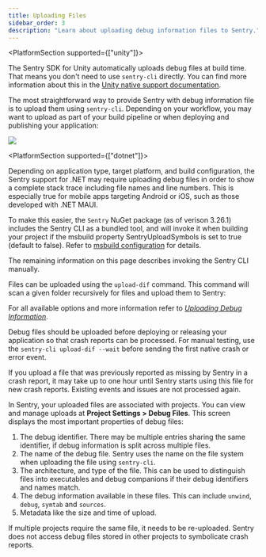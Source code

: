 ```yaml
---
title: Uploading Files
sidebar_order: 3
description: "Learn about uploading debug information files to Sentry."
---
```


<PlatformSection supported={["unity"]}>
<Note>

The Sentry SDK for Unity automatically uploads debug files at build time. That means you don't need to use `sentry-cli` directly.
You can find more information about this in the [Unity native support documentation](/platforms/unity/native-support/).

</Note>
</PlatformSection>

The most straightforward way to provide Sentry with debug information file is
to upload them using `sentry-cli`. Depending on your workflow, you may want to
upload as part of your build pipeline or when deploying and publishing your
application:

![](debug-files-workflow.png)

<PlatformSection supported={["dotnet"]}>
<Note>

Depending on application type, target platform, and build configuration, the
Sentry support for .NET may require uploading debug files in order to show a
complete stack trace including file names and line numbers. This is especially
true for mobile apps targeting Android or iOS, such as those developed with
.NET MAUI.

To make this easier, the `Sentry` NuGet package (as of verison 3.26.1) includes
the Sentry CLI as a bundled tool, and will invoke it when building
your project if the msbuild property SentryUploadSymbols is set to true (default to false).
Refer to [msbuild configuration](/platforms/dotnet/configuration/msbuild) for details.

The remaining information on this page describes invoking the Sentry CLI manually.

</Note>
</PlatformSection>

<PlatformContent includePath="upload-dif">

Files can be uploaded using the `upload-dif` command. This command will scan a
given folder recursively for files and upload them to Sentry:

</PlatformContent>

For all available options and more information refer to [_Uploading Debug
Information_](/product/cli/dif/#uploading-files).

Debug files should be uploaded before deploying or releasing your
application so that crash reports can be processed. For manual testing, use the
`sentry-cli upload-dif --wait` before sending the first native crash or error
event.

If you upload a file that was previously reported as missing by Sentry in a crash
report, it may take up to one hour until Sentry starts using this file for new
crash reports. Existing events and issues are not processed again.

In Sentry, your uploaded files are associated with projects. You can view and
manage uploads at **Project Settings > Debug Files**. This screen displays the
most important properties of debug files:

1. The debug identifier. There may be multiple entries sharing the same
   identifier, if debug information is split across multiple files.
2. The name of the debug file. Sentry uses the name on the file system when
   uploading the file using `sentry-cli`.
3. The architecture, and type of the file. This can be used to distinguish files
   into executables and debug companions if their debug identifiers and names
   match.
4. The debug information available in these files. This can include `unwind`,
   `debug`, `symtab` and `sources`.
5. Metadata like the size and time of upload.

If multiple projects require the same file, it needs to be re-uploaded. Sentry
does not access debug files stored in other projects to symbolicate crash
reports.
